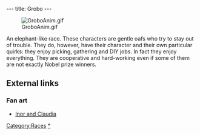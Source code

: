 ---
title: Grobo
---

[[Image:GroboAnim.gif|right]]

An elephant-like race. These characters are gentle oafs who try to stay out of trouble. They do, however, have their character and their own particular quirks: they enjoy picking, gathering and DIY jobs. In fact they enjoy everything. They are cooperative and hard-working even if some of them are not exactly Nobel prize winners.

==External links==
===Fan art===
* [http://www.deviantart.com/view/11302613/ Inor and Claudia]

{{stub}}

[[Category:Races]]
[[Category:Grobos|*]]